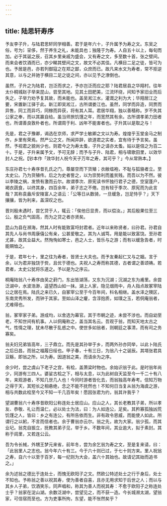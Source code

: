 ```yaml
---
---
---
```

title: 陆思轩寿序
---



予友李子升，与陆君思轩同学相善。君于是年六十，子升属予为寿之文。东吴之俗，号为氵㸒侈，然于养生之礼，未能具也；独隆于为寿。人自五十以上，每旬而加。必于其诞之辰，召其乡里亲戚为盛会，又有寿之文，多至数十首，张之壁间。而来会者饮酒而已，亦少睇其壁间之文，故文不必其佳。凡横目二足之徒，皆可为也。予居是邑，亦若列御寇之在郑之鄙，众庶而已。故凡来水文为寿者，常不拒逆其意，以与之并驰于横目二足之徒之间，亦以见予之潦倒也。

虽然，子升之为陆君，岂泛而求之，予亦岂泛而应之耶？陆君居县之华翔村。往年太仆桐城赵子举来昆山，尝至其地。见其土田肥美，江流环绕，间知予家旧业而后失之，子举力劝予复其故，而未能也。盖吴淞江水，灌溉之利为大；华翔居江之要，宋置新江驿于此。新江即吴淞江，古所谓娄江也。虽然，同学而异造，同贾而异售，同工而异巧，同稼而异获，将有其人耳。君居华翔，独以善穑称。岁不失其公家之奉，而以其赢自给。虽当师旅饥馑之年，而宽然其有余。古所谓孝弟力田者也，所谓善良敦朴者也，所谓周于利、凶年不能害者也。子升其以是取之与！

先是，君之子豫卿，谒选在京师，求严学士敏卿之文以为寿。煌煌乎玉堂金马之制作，乡里有荣焉。然严公之文，所闻异辞，欲道君之实者，宜有待于予言矣。虽然，予视君之貌尚少也，则君今之为寿太蚤，子升之请亦太蚤。姑以是倍之为百二十。于是，子升来属予文，予可无辞；而予与子升、陆君，相与啸歌田里，以效华封人之祝。【钞本作「效华封人祝今天子万年之寿，其可乎？」今从常熟本。】

东庄孙君七十寿序昔孔氏之门，尊屡空而下货殖；衣敝缊袍，不耻与狐貉者立。至太史公。乃为货殖传。后之为史者訾之，以为崇势利而羞贫贱。而吾以为不然。彼以李陵之祸，发愤有激而云尔。故谓季次、原宪读书怀独行君子之德，空室蓬户，褐衣蔬食，以终其身，四百余年，弟子志之不倦。岂有轻于季次、原宪而为此言哉？其称袁盎斥安陵富人之语云：「公等日从数骑，一旦缓急，岂足恃乎？」天下攘攘，皆为利来，盖深叹之也。

晋刘殷未遇时，尝乞贷于人，辄云：「俟他日显贵，而以偿汝。」其后殷果位至三公。殷之负气固高，而为之贷之者亦贤矣。

昆山为县在濒海，然其人时有能致富埒封君者。近年以来称贤者，曰孙君。孙君自其先人与尚书周康僖公有亲，公甚爱敬之。其为人诚笃，用是能以致富饶。至孙君尤甚，故其业益大。然恂恂如寒士，邑之人士，皆乐与之游；而有以缓急告者，时能赒恤之。

于是，君年七十，里之往为寿者，皆贤士大夫也。而予友秦起仁又与之姻。言于余，以为君非独饶于赀，且优于德也。夫祝人之寿而称其德，古者谓之善颂祷。若君者，太史公犹将乐道之。予以是为之序云。

桐庵陆翁八十寿序由吴之葑门，东出皆湖荡，又东为沉湖；沉湖之东为甫里。余尝泛湖中，水波浩渺，遥望西山如一抹。湖上人家，隐见烟雨中，舟人指点故冢宰陆公之居在焉。陆氏之来已久，自冢宰公至于今百年间，科名相继。盖水泽之隩区，东南灵秀所发，而钟于其家。至如山泽之癯，含淳抱质，如璞之玉，若侗庵翁者，尤难得也。

翁，冢宰家子弟。游成均，以舍选为幕官。其于市朝之迹，未尝不涉也。而自幼至老，不知世间有机事。人以侗庵称之，盖当其名云。吾观于翁，而知天地太古之气，性情之理，犹未尽散于乱惑之中。使世多如翁者，则朝廷之事清，而有司之务寡矣。

翁夫妇兄弟皆高年，三子鼎立。而先是其孙举于乡，而两外孙亦同举，以此卜陆氏之后日昌，而翁之福履日绥也。甲子春，十有三日，为翁八十之诞辰。其壻张君具豆觞，即翁之所，以为寿。因道翁之美，而请余为之序。

余少时，尝之虞山下老子之宫，有桧，盖萧梁时物也。余始识翁于此。是时翁年尚少，同游有三四人。婆娑古桧之下，相与太息，以为此树自天监至今一千二十有八年，来观游者，不知几世几人也！今同时游者皆化去，而翁独高年寿考。信知万物之得于天，其短长之相悬绝，念之不能不抚然也！不知何日当复从翁为海虞之游，相与共数此桧至今又不知一千几百年矣！愿因张君为约，翁其许我乎？

望湖曹翁六十寿序昔欧阳公称连处士居应山。应山之人，其长老教其子弟，所以孝友、恭敬、礼让而温仁，必以处士为法，曰：为人如连公，足矣。其矜寡孤独凶荒饥馑之人，皆曰：乡之有连公，有所告依而生。非有政令恩威，而能使人如此。所谓行之以躬，不言而信者也。余于曹翁亦云尔。翁之先，故为大家。翁少孤，而其业圮。翁克自振立，抚教其弟子见，举于乡。不数年间，其业逾大，拟于素封。其称于闾里，又若连公云。

吾为令长械，外甥王梦元来省，前年冬，尝为余乞翁为寿之文，至是复来请，曰：「此翁里人之志也。翁今年六十有三。今于六十则已过，于七十则方来。里人祝翁之寿，自六十以至于百岁，每一纪则为大会，盖六十其始也。故请记其始而追书之。」

余为述翁之德比于连处士，而愧无欧阳子之文。然欧公特述处士之行于身后，处士不知也。予称翁之善以祝其寿，使为善者自喜，且亦无用求知于后世之人；而以与其乡人子弟，饮酒笑乐，同声唱和，称其为善人而祝其寿：不愈于欧阳子之称连处士乎？翁家在淀山湖。余数泛湖中，尝望见之，而不获一造。今长城濒太湖，望翁家，可信宿而至也。方为吏事所拘，东望，能不怅然矣乎？